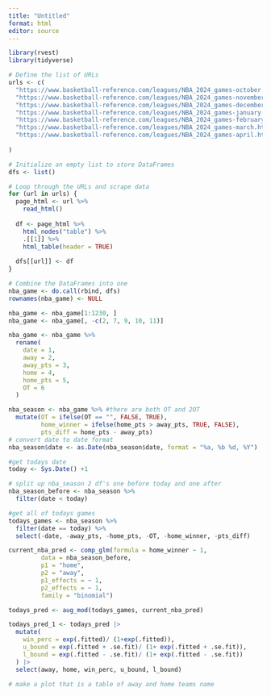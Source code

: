 ```yaml
---
title: "Untitled"
format: html
editor: source
---
```


```r
library(rvest)
library(tidyverse)

# Define the list of URLs
urls <- c(
  "https://www.basketball-reference.com/leagues/NBA_2024_games-october.html",
  "https://www.basketball-reference.com/leagues/NBA_2024_games-november.html",
  "https://www.basketball-reference.com/leagues/NBA_2024_games-december.html",
  "https://www.basketball-reference.com/leagues/NBA_2024_games-january.html",
  "https://www.basketball-reference.com/leagues/NBA_2024_games-february.html",
  "https://www.basketball-reference.com/leagues/NBA_2024_games-march.html",
  "https://www.basketball-reference.com/leagues/NBA_2024_games-april.html"
  
)

# Initialize an empty list to store DataFrames
dfs <- list()

# Loop through the URLs and scrape data
for (url in urls) {
  page_html <- url %>%
    read_html()
  
  df <- page_html %>%
    html_nodes("table") %>%
    .[[1]] %>%
    html_table(header = TRUE)
  
  dfs[[url]] <- df
}

# Combine the DataFrames into one
nba_game <- do.call(rbind, dfs)
rownames(nba_game) <- NULL
```


```r
nba_game <- nba_game[1:1230, ]
nba_game <- nba_game[, -c(2, 7, 9, 10, 11)]

nba_game <- nba_game %>%
  rename(
    date = 1,       
    away = 2,       
    away_pts = 3,   
    home = 4,       
    home_pts = 5,   
    OT = 6          
  )

nba_season <- nba_game %>% #there are both OT and 2OT
  mutate(OT = ifelse(OT == "", FALSE, TRUE),
         home_winner = ifelse(home_pts > away_pts, TRUE, FALSE),
         pts_diff = home_pts - away_pts)
# convert date to date format
nba_season$date <- as.Date(nba_season$date, format = "%a, %b %d, %Y")

#get todays date
today <- Sys.Date() +1

# split up nba_season 2 df's one before today and one after
nba_season_before <- nba_season %>%
  filter(date < today)

#get all of todays games
todays_games <- nba_season %>%
  filter(date == today) %>%
  select(-date, -away_pts, -home_pts, -OT, -home_winner, -pts_diff)

current_nba_pred <- comp_glm(formula = home_winner ~ 1,
         data = nba_season_before,
         p1 = "home", 
         p2 = "away",
         p1_effects = ~ 1,
         p2_effects = ~ 1,
         family = "binomial")

todays_pred <- aug_mod(todays_games, current_nba_pred)

todays_pred_1 <- todays_pred |> 
  mutate( 
    win_perc = exp(.fitted)/ (1+exp(.fitted)),
    u_bound = exp(.fitted + .se.fit)/ (1+ exp(.fitted + .se.fit)),
    l_bound = exp(.fitted - .se.fit)/ (1+ exp(.fitted - .se.fit))
  ) |>
  select(away, home, win_perc, u_bound, l_bound)

# make a plot that is a table of away and home teams name



```




